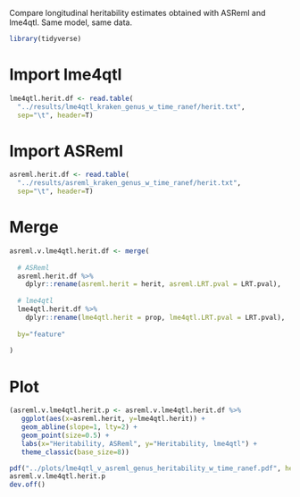 Compare longitudinal heritability estimates obtained with ASReml and lme4qtl. Same model, same data.

```r
library(tidyverse)
```

# Import lme4qtl

```r
lme4qtl.herit.df <- read.table(
  "../results/lme4qtl_kraken_genus_w_time_ranef/herit.txt",
  sep="\t", header=T)
```

# Import ASReml

```r
asreml.herit.df <- read.table(
  "../results/asreml_kraken_genus_w_time_ranef/herit.txt",
  sep="\t", header=T)
```

# Merge

```r
asreml.v.lme4qtl.herit.df <- merge(
  
  # ASReml
  asreml.herit.df %>% 
    dplyr::rename(asreml.herit = herit, asreml.LRT.pval = LRT.pval),
  
  # lme4qtl
  lme4qtl.herit.df %>% 
    dplyr::rename(lme4qtl.herit = prop, lme4qtl.LRT.pval = LRT.pval),
  
  by="feature"
  
)
```

# Plot

```r
(asreml.v.lme4qtl.herit.p <- asreml.v.lme4qtl.herit.df %>% 
   ggplot(aes(x=asreml.herit, y=lme4qtl.herit)) +
   geom_abline(slope=1, lty=2) +
   geom_point(size=0.5) +
   labs(x="Heritability, ASReml", y="Heritability, lme4qtl") +
   theme_classic(base_size=8))
```

```r
pdf("../plots/lme4qtl_v_asreml_genus_heritability_w_time_ranef.pdf", height=2, width=2)
asreml.v.lme4qtl.herit.p
dev.off()
```
